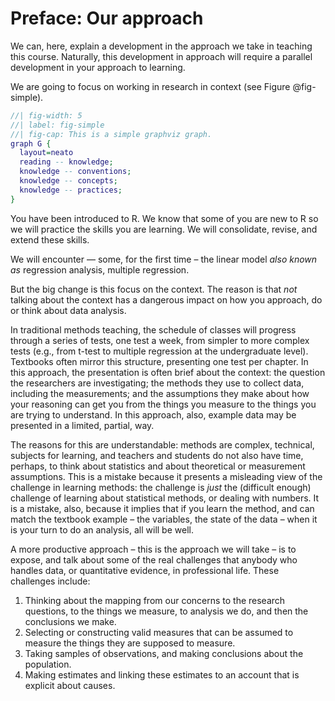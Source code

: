 # Preface: Our approach {.unnumbered}

We can, here, explain a development in the approach we take in teaching this course.
Naturally, this development in approach will require a parallel development in your approach to learning.

We are going to focus on working in research in context (see Figure @fig-simple).

```dot
//| fig-width: 5
//| label: fig-simple
//| fig-cap: This is a simple graphviz graph.
graph G {
  layout=neato
  reading -- knowledge;
  knowledge -- conventions;
  knowledge -- concepts;
  knowledge -- practices;
}
```

You have been introduced to R.
We know that some of you are new to R so we will practice the skills you are learning.
We will consolidate, revise, and extend these skills.

We will encounter --- some, for the first time -- the linear model *also known as* regression analysis, multiple regression.

But the big change is this focus on the context.
The reason is that *not* talking about the context has a dangerous impact on how you approach, do or think about data analysis.

In traditional methods teaching, the schedule of classes will progress through a series of tests, one test a week, from simpler to more complex tests (e.g., from t-test to multiple regression at the undergraduate level).
Textbooks often mirror this structure, presenting one test per chapter.
In this approach, the presentation is often brief about the context: the question the researchers are investigating; the methods they use to collect data, including the measurements; and the assumptions they make about how your reasoning can get you from the things you measure to the things you are trying to understand.
In this approach, also, example data may be presented in a limited, partial, way.

The reasons for this are understandable: methods are complex, technical, subjects for learning, and teachers and students do not also have time, perhaps, to think about statistics and about theoretical or measurement assumptions.
This is a mistake because it presents a misleading view of the challenge in learning methods: the challenge is *just* the (difficult enough) challenge of learning about statistical methods, or dealing with numbers.
It is a mistake, also, because it implies that if you learn the method, and can match the textbook example -- the variables, the state of the data -- when it is your turn to do an analysis, all will be well.

A more productive approach -- this is the approach we will take -- is to expose, and talk about some of the real challenges that anybody who handles data, or quantitative evidence, in professional life.
These challenges include:

1. Thinking about the mapping from our concerns to the research questions, to the things we measure, to analysis we do, and then the conclusions we make.
2. Selecting or constructing valid measures that can be assumed to measure the things they are supposed to measure.
3. Taking samples of observations, and making conclusions about the population.
4. Making estimates and linking these estimates to an account that is explicit about causes.

